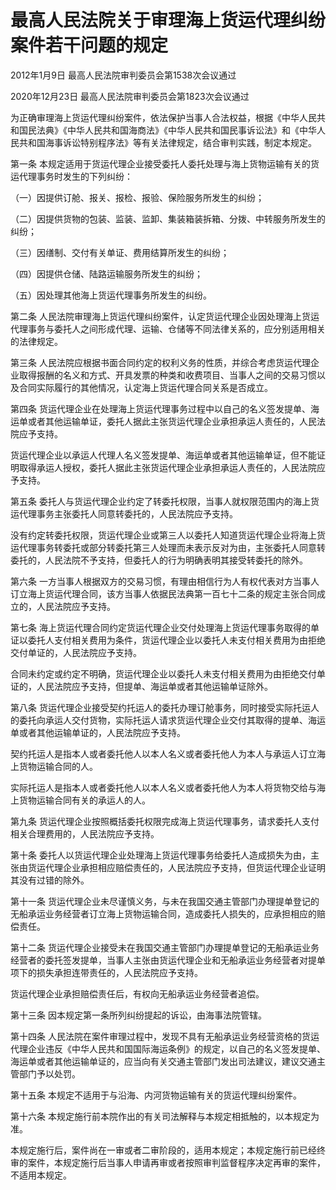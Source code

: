 # 最高人民法院关于审理海上货运代理纠纷案件若干问题的规定

2012年1月9日 最高人民法院审判委员会第1538次会议通过

2020年12月23日 最高人民法院审判委员会第1823次会议通过

  

为正确审理海上货运代理纠纷案件，依法保护当事人合法权益，根据《中华人民共和国民法典》《中华人民共和国海商法》《中华人民共和国民事诉讼法》和《中华人民共和国海事诉讼特别程序法》等有关法律规定，结合审判实践，制定本规定。

第一条 本规定适用于货运代理企业接受委托人委托处理与海上货物运输有关的货运代理事务时发生的下列纠纷：

（一）因提供订舱、报关、报检、报验、保险服务所发生的纠纷；

（二）因提供货物的包装、监装、监卸、集装箱装拆箱、分拨、中转服务所发生的纠纷；

（三）因缮制、交付有关单证、费用结算所发生的纠纷；

（四）因提供仓储、陆路运输服务所发生的纠纷；

（五）因处理其他海上货运代理事务所发生的纠纷。

第二条 人民法院审理海上货运代理纠纷案件，认定货运代理企业因处理海上货运代理事务与委托人之间形成代理、运输、仓储等不同法律关系的，应分别适用相关的法律规定。

第三条 人民法院应根据书面合同约定的权利义务的性质，并综合考虑货运代理企业取得报酬的名义和方式、开具发票的种类和收费项目、当事人之间的交易习惯以及合同实际履行的其他情况，认定海上货运代理合同关系是否成立。

第四条 货运代理企业在处理海上货运代理事务过程中以自己的名义签发提单、海运单或者其他运输单证，委托人据此主张货运代理企业承担承运人责任的，人民法院应予支持。

货运代理企业以承运人代理人名义签发提单、海运单或者其他运输单证，但不能证明取得承运人授权，委托人据此主张货运代理企业承担承运人责任的，人民法院应予支持。

第五条 委托人与货运代理企业约定了转委托权限，当事人就权限范围内的海上货运代理事务主张委托人同意转委托的，人民法院应予支持。

没有约定转委托权限，货运代理企业或第三人以委托人知道货运代理企业将海上货运代理事务转委托或部分转委托第三人处理而未表示反对为由，主张委托人同意转委托的，人民法院不予支持，但委托人的行为明确表明其接受转委托的除外。

第六条 一方当事人根据双方的交易习惯，有理由相信行为人有权代表对方当事人订立海上货运代理合同，该方当事人依据民法典第一百七十二条的规定主张合同成立的，人民法院应予支持。

第七条 海上货运代理合同约定货运代理企业交付处理海上货运代理事务取得的单证以委托人支付相关费用为条件，货运代理企业以委托人未支付相关费用为由拒绝交付单证的，人民法院应予支持。

合同未约定或约定不明确，货运代理企业以委托人未支付相关费用为由拒绝交付单证的，人民法院应予支持，但提单、海运单或者其他运输单证除外。

第八条 货运代理企业接受契约托运人的委托办理订舱事务，同时接受实际托运人的委托向承运人交付货物，实际托运人请求货运代理企业交付其取得的提单、海运单或者其他运输单证的，人民法院应予支持。

契约托运人是指本人或者委托他人以本人名义或者委托他人为本人与承运人订立海上货物运输合同的人。

实际托运人是指本人或者委托他人以本人名义或者委托他人为本人将货物交给与海上货物运输合同有关的承运人的人。

第九条 货运代理企业按照概括委托权限完成海上货运代理事务，请求委托人支付相关合理费用的，人民法院应予支持。

第十条 委托人以货运代理企业处理海上货运代理事务给委托人造成损失为由，主张由货运代理企业承担相应赔偿责任的，人民法院应予支持，但货运代理企业证明其没有过错的除外。

第十一条 货运代理企业未尽谨慎义务，与未在我国交通主管部门办理提单登记的无船承运业务经营者订立海上货物运输合同，造成委托人损失的，应承担相应的赔偿责任。

第十二条 货运代理企业接受未在我国交通主管部门办理提单登记的无船承运业务经营者的委托签发提单，当事人主张由货运代理企业和无船承运业务经营者对提单项下的损失承担连带责任的，人民法院应予支持。

货运代理企业承担赔偿责任后，有权向无船承运业务经营者追偿。

第十三条 因本规定第一条所列纠纷提起的诉讼，由海事法院管辖。

第十四条 人民法院在案件审理过程中，发现不具有无船承运业务经营资格的货运代理企业违反《中华人民共和国国际海运条例》的规定，以自己的名义签发提单、海运单或者其他运输单证的，应当向有关交通主管部门发出司法建议，建议交通主管部门予以处罚。

第十五条 本规定不适用于与沿海、内河货物运输有关的货运代理纠纷案件。

第十六条 本规定施行前本院作出的有关司法解释与本规定相抵触的，以本规定为准。

本规定施行后，案件尚在一审或者二审阶段的，适用本规定；本规定施行前已经终审的案件，本规定施行后当事人申请再审或者按照审判监督程序决定再审的案件，不适用本规定。